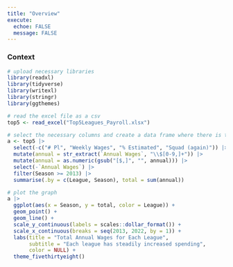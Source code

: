 ```yaml
---
title: "Overview"
execute: 
  echoe: FALSE
  message: FALSE
---
```


### Context


```r
# upload necessary libraries
library(readxl)
library(tidyverse)
library(writexl)
library(stringr)
library(ggthemes)
```

```r
# read the excel file as a csv
top5 <- read_excel("Top5Leagues_Payroll.xlsx")
```

```r
# select the necessary columns and create a data frame where there is the total money spent of each league across seasons
a <- top5 |>
  select(-c("# Pl", "Weekly Wages", "% Estimated", "Squad (again)")) |>
  mutate(annual = str_extract(`Annual Wages`, "\\$[0-9,]+")) |>
  mutate(annual = as.numeric(gsub("[$,]", "", annual))) |>
  select(-`Annual Wages`) |>
  filter(Season >= 2013) |>
  summarise(.by = c(League, Season), total = sum(annual))
```

```r
# plot the graph
a |>
  ggplot(aes(x = Season, y = total, color = League)) +
  geom_point() +
  geom_line() +
  scale_y_continuous(labels = scales::dollar_format()) +
  scale_x_continuous(breaks = seq(2013, 2022, by = 1)) +
  labs(title = "Total Annual Wages for Each League",
       subtitle = "Each league has steadily increased spending",
       color = NULL) +
  theme_fivethirtyeight()
```

